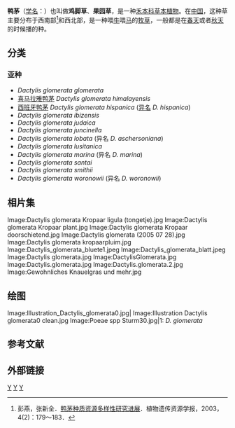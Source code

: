 {{Speciesbox 
| image =  Dactylis glomerata bluete2.jpeg
| image_width =  250px
| image_caption = 鸭茅的[[花序|花序]]
| image2 = Dactylis_glomerata_Kropaar_plant.jpg
| image2_width =  200px
| image2_caption = 鸭茅丛
| taxon= Dactylis  glomerata
| authority = [[L.|L.]], 1753
| subdivision_ranks = [[亚种|亚种]]
| subdivision =
* ''D. g. glomerata''
* ''D. g. himalayensis''
* ''D. g. hispanica''
* ''D. g. ibizensis''
* ''D. g. judaica''
* ''D. g. juncinella''
* ''D. g. lobata''
* ''D. g. lusitanica''
* ''D. g. marina''
* ''D. g. santai''
* ''D. g. smithii''
* ''D. g. woronowii''
}}
'''鸭茅'''（[[学名|学名]]：''{{lang|la|Dactylis  glomerata}}''）也叫做'''鸡脚草'''、'''果园草'''，是一种[[禾本科|禾本科]][[草本植物|草本植物]]。在[[中国|中国]]，这种草主要分布于西南部<ref>彭燕，张新全．[http://222.216.4.165:8088/periodical/periodical.articles/zwyczyxb/zwyc2003/0302pdf/030220.pdf 鸭茅种质资源多样性研究进展]{{dead link|date=2018年5月 |bot=InternetArchiveBot |fix-attempted=yes }}．植物遗传资源学报，2003，4(2)：179～183．</ref>和西北部，是一种喂[[牛|牛]]喂[[马|马]]的[[牧草|牧草]]，一般都是在[[春天|春天]]或者[[秋天|秋天]]的时候播的种。

==分类==
===亚种===
*''Dactylis glomerata glomerata'' 
*[[喜马拉雅鸭茅|喜马拉雅鸭茅]] ''Dactylis glomerata himalayensis'' 
*[[西班牙鸭茅|西班牙鸭茅]] ''Dactylis glomerata hispanica'' ([[异名|异名]] ''D. hispanica'')
*''Dactylis glomerata ibizensis'' 
*''Dactylis glomerata judaica'' 
*''Dactylis glomerata juncinella'' 
*''Dactylis glomerata lobata'' (异名 ''D. aschersoniana'')
*''Dactylis glomerata lusitanica'' 
*''Dactylis glomerata marina'' (异名 ''D. marina'')
*''Dactylis glomerata santai'' 
*''Dactylis glomerata smithii'' 
*''Dactylis glomerata woronowii'' (异名 ''D. woronowii'')

==相片集==
<gallery>
Image:Dactylis glomerata Kropaar ligula (tongetje).jpg
Image:Dactylis glomerata Kropaar plant.jpg
Image:Dactylis glomerata Kropaar doorschietend.jpg
Image:Dactylis glomerata (2005 07 28).jpg
Image:Dactylis glomerata kropaarpluim.jpg
Image:Dactylis_glomerata_bluete1.jpeg
Image:Dactylis_glomerata_blatt.jpeg
Image:Dactylis glomerata.jpg
Image:DactylisGlomerata.jpg
Image:Dactylis.glomerata.jpg
Image:Dactylis.glomerata.2.jpg
Image:Gewohnliches Knauelgras und mehr.jpg
</gallery>

==绘图==
<gallery>
Image:Illustration_Dactylis_glomerata0.jpg|
Image:Illustration Dactylis glomerata0 clean.jpg
Image:Poeae spp Sturm30.jpg|1: ''D. glomerata''
</gallery>

==参考文献==
{{reflist}}

==外部链接==
{{维基物种|Dactylis  glomerata}}
{{commons category|Dactylis  glomerata}}
{{Taxonbar|from=Q161735}}

[[Category:鸭茅属|Y]]
[[Category:阿塞拜疆植物|Y]]
[[Category:卡尔·林奈命名的生物分类|Y]]